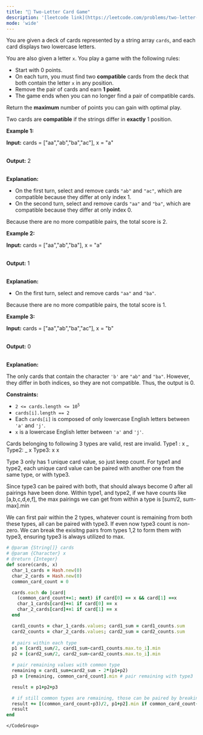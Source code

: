 ```yaml
---
title: "🧀 Two-Letter Card Game"
description: '[leetcode link](https://leetcode.com/problems/two-letter-card-game/description/)'
mode: 'wide'
---
```

<Tabs>
  <Tab title="Question" icon="circle-question" iconType="regular">
    <Card>
      <p>You are given a deck of cards represented by a string array <code>cards</code>, and each card displays two lowercase letters.</p>  <p>You are also given a letter <code>x</code>. You play a game with the following rules:</p>  <ul>  <li>Start with 0 points.</li>  <li>On each turn, you must find two <strong>compatible</strong> cards from the deck that both contain the letter <code>x</code> in any position.</li>  <li>Remove the pair of cards and earn <strong>1 point</strong>.</li>  <li>The game ends when you can no longer find a pair of compatible cards.</li> </ul>  <p>Return the <strong>maximum</strong> number of points you can gain with optimal play.</p>  <p>Two cards are <strong>compatible</strong> if the strings differ in <strong>exactly</strong> 1 position.</p>   <p><strong class="example">Example 1:</strong></p>  <div class="example-block"> <p><strong>Input:</strong> <span class="example-io">cards = [&quot;aa&quot;,&quot;ab&quot;,&quot;ba&quot;,&quot;ac&quot;], x = &quot;a&quot;</span></p>  <p><br/> <strong>Output:</strong> <span class="example-io">2</span></p>  <p><br/> <strong>Explanation:</strong></p>  <ul>  <li>On the first turn, select and remove cards <code>&quot;ab&quot;</code> and <code>&quot;ac&quot;</code>, which are compatible because they differ at only index 1.</li>  <li>On the second turn, select and remove cards <code>&quot;aa&quot;</code> and <code>&quot;ba&quot;</code>, which are compatible because they differ at only index 0.</li> </ul>  <p>Because there are no more compatible pairs, the total score is 2.</p> </div>  <p><strong class="example">Example 2:</strong></p>  <div class="example-block"> <p><strong>Input:</strong> <span class="example-io">cards = [&quot;aa&quot;,&quot;ab&quot;,&quot;ba&quot;], x = &quot;a&quot;</span></p>  <p><br/> <strong>Output:</strong> <span class="example-io">1</span></p>  <p><br/> <strong>Explanation:</strong></p>  <ul>  <li>On the first turn, select and remove cards <code>&quot;aa&quot;</code> and <code>&quot;ba&quot;</code>.</li> </ul>  <p>Because there are no more compatible pairs, the total score is 1.</p> </div>  <p><strong class="example">Example 3:</strong></p>  <div class="example-block"> <p><strong>Input:</strong> <span class="example-io">cards = [&quot;aa&quot;,&quot;ab&quot;,&quot;ba&quot;,&quot;ac&quot;], x = &quot;b&quot;</span></p>  <p><br/> <strong>Output:</strong> <span class="example-io">0</span></p>  <p><br/> <strong>Explanation:</strong></p>  <p>The only cards that contain the character <code>&#39;b&#39;</code> are <code>&quot;ab&quot;</code> and <code>&quot;ba&quot;</code>. However, they differ in both indices, so they are not compatible. Thus, the output is 0.</p> </div>   <p><strong>Constraints:</strong></p>  <ul>  <li><code>2 &lt;= cards.length &lt;= 10<sup>5</sup></code></li>  <li><code>cards[i].length == 2</code></li>  <li>Each <code>cards[i]</code> is composed of only lowercase English letters between <code>&#39;a&#39;</code> and <code>&#39;j&#39;</code>.</li>  <li><code>x</code> is a lowercase English letter between <code>&#39;a&#39;</code> and <code>&#39;j&#39;</code>.</li> </ul> 
    </Card>
  </Tab>
  <Tab title="Solution" icon="lightbulb" iconType="regular" >
    <Card>
      Cards belonging to following 3 types are valid, rest are invalid. 
Type1 : x _
Type2:  _ x
Type3:  x x

Type 3 only has 1 unique card value, so just keep count. For type1 and type2, each unique card value can be paired with another one from the same type, or with type3.

Since type3 can be paired with both, that should always become 0 after all pairings have been done. Within type1, and type2, if we have counts like [a,b,c,d,e,f], the max pairings we can get from within a type is [sum/2, sum-max].min

We can first pair within the 2 types, whatever count is remaining from both these types, all can be paired with type3. If even now type3 count is non-zero. We can break the exisitng pairs from types 1,2 to form them with type3, ensuring type3 is always utilized to max.
</Card>
  <Expandable title="code">
    <CodeGroup dropdown>
```ruby title="Two-Letter Card Game" lines
# @param {String[]} cards
# @param {Character} x
# @return {Integer}
def score(cards, x)
  char_1_cards = Hash.new(0)
  char_2_cards = Hash.new(0)
  common_card_count = 0

  cards.each do |card|
    (common_card_count+=1; next) if card[0] == x && card[1] ==x
    char_1_cards[card]+=1 if card[0] == x
    char_2_cards[card]+=1 if card[1] == x
  end

  card1_counts = char_1_cards.values; card1_sum = card1_counts.sum
  card2_counts = char_2_cards.values; card2_sum = card2_counts.sum
  
  # pairs within each type
  p1 = [card1_sum/2, card1_sum-card1_counts.max.to_i].min
  p2 = [card2_sum/2, card2_sum-card2_counts.max.to_i].min

  # pair remaining values with common type
  remaining = card1_sum+card2_sum - 2*(p1+p2)
  p3 = [remaining, common_card_count].min # pair remaining with type3

  result = p1+p2+p3

  # if still common types are remaining, those can be paired by breaking existing within type pairs
  result += [(common_card_count-p3)/2, p1+p2].min if common_card_count-p3 > 0
  result
end
```
    </CodeGroup>
  </Expandable>
  </Tab>
</Tabs>